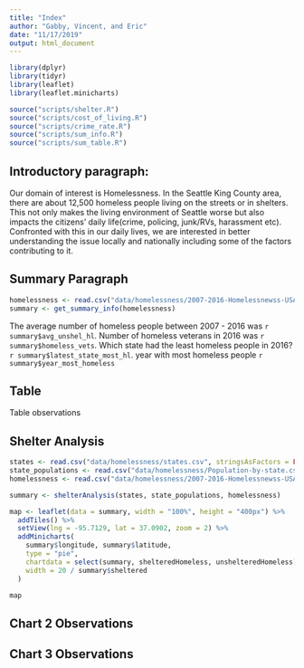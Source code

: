 ```yaml
---
title: "Index"
author: "Gabby, Vincent, and Eric"
date: "11/17/2019"
output: html_document
---
```


```r
library(dplyr)
library(tidyr)
library(leaflet)
library(leaflet.minicharts)

source("scripts/shelter.R")
source("scripts/cost_of_living.R")
source("scripts/crime_rate.R")
source("scripts/sum_info.R")
source("scripts/sum_table.R")
```

## Introductory paragraph:
Our domain of interest is Homelessness. In the Seattle King County area, there are about 12,500 homeless people living on the streets or in shelters. This not only makes the living environment of Seattle worse but also impacts the citizens’ daily life(crime, policing, junk/RVs, harassment etc). Confronted with this in our daily lives, we are interested in better understanding the issue locally and nationally including some of the factors contributing to it.

## Summary Paragraph
```r
homelessness <- read.csv("data/homelessness/2007-2016-Homelessnewss-USA.csv", stringsAsFactors = FALSE)
summary <- get_summary_info(homelessness)
```
The average number of homeless people between 2007 - 2016 was `r summary$avg_unshel_hl`.
Number of homeless veterans in 2016 was `r summary$homeless_vets`.
Which state had the least homeless people in 2016? `r summary$latest_state_most_hl`.
year with most homeless people `r summary$year_most_homeless`

## Table 

Table observations 

## Shelter Analysis
```r

states <- read.csv("data/homelessness/states.csv", stringsAsFactors = FALSE)
state_populations <- read.csv("data/homelessness/Population-by-state.csv", stringsAsFactors = FALSE)
homelessness <- read.csv("data/homelessness/2007-2016-Homelessnewss-USA.csv", stringsAsFactors = FALSE)

summary <- shelterAnalysis(states, state_populations, homelessness)

map <- leaflet(data = summary, width = "100%", height = "400px") %>%
  addTiles() %>%
  setView(lng = -95.7129, lat = 37.0902, zoom = 2) %>% 
  addMinicharts(
    summary$longitude, summary$latitude,
    type = "pie",
    chartdata = select(summary, shelteredHomeless, unshelteredHomeless),
    width = 20 / summary$sheltered
  )

map
```

## Chart 2 Observations 

## Chart 3 Observations 

